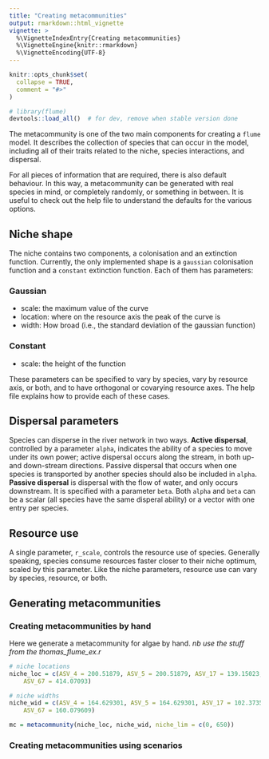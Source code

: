 ```yaml
---
title: "Creating metacommunities"
output: rmarkdown::html_vignette
vignette: >
  %\VignetteIndexEntry{Creating metacommunities}
  %\VignetteEngine{knitr::rmarkdown}
  %\VignetteEncoding{UTF-8}
---
```


```r
knitr::opts_chunk$set(
  collapse = TRUE,
  comment = "#>"
)
```

```r
# library(flume)
devtools::load_all()  # for dev, remove when stable version done
```


The metacommunity is one of the two main components for creating a `flume` model. It describes the 
collection of species that can occur in the model, including all of their traits related to the 
niche, species interactions, and dispersal.

For all pieces of information that are required, there is also default behaviour. In this way, a 
metacommunity can be generated with real species in mind, or completely randomly, or something in 
between. It is useful to check out the help file to understand the defaults for the various options.

## Niche shape

The niche contains two components, a colonisation and an extinction function. Currently, the only 
implemented shape is a `gaussian` colonisation function and a `constant` extinction function. Each 
of them has parameters:

### Gaussian
  * scale: the maximum value of the curve
  * location: where on the resource axis the peak of the curve is
  * width: How broad (i.e., the standard deviation of the gaussian function)
  
### Constant
  * scale: the height of the function

These parameters can be specified to vary by species, vary by resource axis, or both, and to have 
orthogonal or covarying resource axes. The help file explains how to provide each of these cases.


## Dispersal parameters

Species can disperse in the river network in two ways. **Active dispersal**, controlled by a
parameter `alpha`, indicates the ability of a species to move under its own power; active dispersal
occurs along the stream, in both up- and down-stream directions. Passive dispersal that occurs
when one species is transported by another species should also be included in `alpha`. **Passive
dispersal** is dispersal with the flow of water, and only occurs downstream. It is specified with a
parameter `beta`. Both `alpha` and  `beta` can be a scalar (all species have the same disperal
ability) or a vector with one entry per species.


## Resource use

A single parameter, `r_scale`, controls the resource use of species. Generally speaking, species 
consume resources faster closer to their niche optimum, scaled by this parameter. Like the niche
parameters, resource use can vary by species, resource, or both.


## Generating metacommunities

### Creating metacommunities by hand

Here we generate a metacommunity for algae by hand. *nb use the stuff from the thomas_flume_ex.r*

```r
# niche locations
niche_loc = c(ASV_4 = 200.51879, ASV_5 = 200.51879, ASV_17 = 139.15023, ASV_63 = 18.47656,
	ASV_67 = 414.07093)

# niche widths
niche_wid = c(ASV_4 = 164.629301, ASV_5 = 164.629301, ASV_17 = 102.373506, ASV_63 = 3.765155,
	ASV_67 = 160.079609)

mc = metacommunity(niche_loc, niche_wid, niche_lim = c(0, 650))
```


### Creating metacommunities using scenarios